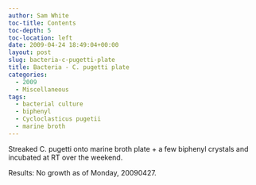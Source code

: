 ```yaml
---
author: Sam White
toc-title: Contents
toc-depth: 5
toc-location: left
date: 2009-04-24 18:49:04+00:00
layout: post
slug: bacteria-c-pugetti-plate
title: Bacteria - C. pugetti plate
categories:
  - 2009
  - Miscellaneous
tags:
  - bacterial culture
  - biphenyl
  - Cycloclasticus pugetii
  - marine broth
---
```


Streaked C. pugetti onto marine broth plate + a few biphenyl crystals and incubated at RT over the weekend.

Results: No growth as of Monday, 20090427.
